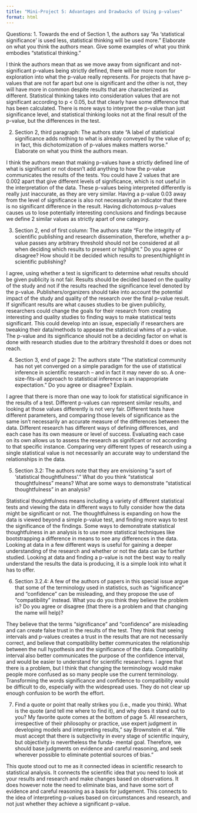 ```yaml
---
title: "Mini-Project 5: Advantages and Drawbacks of Using p-values"
format: html
---
```


Questions: 1. Towards the end of Section 1, the authors say “As ‘statistical significance’ is used less, statistical thinking will be used more.” Elaborate on what you think the authors mean. Give some examples of what you think embodies “statistical thinking.”

I think the authors mean that as we move away from significant and not-significant p-values being strictly defined, there will be more room for exploration into what the p-value really represents. For projects that have p-values that are not far apart but one is significant and the other is not, they will have more in common despite results that are characterized as different. Statistical thinking takes into consideration values that are not significant according to p \< 0.05, but that clearly have some difference that has been calculated. There is more ways to interpret the p-value than just significance level, and statistical thinking looks not at the final result of the p-value, but the differences in the test.

2.  Section 2, third paragraph: The authors state “A label of statistical significance adds nothing to what is already conveyed by the value of p; in fact, this dichotomization of p-values makes matters worse.” Elaborate on what you think the authors mean.

I think the authors mean that making p-values have a strictly defined line of what is significant or not doesn’t add anything to how the p-value communicates the results of the tests. You could have 2 values that are 0.002 apart that give different levels of significance, which is not useful in the interpretation of the data. These p-values being interpreted differently is really just inaccurate, as they are very similar. Having a p-value 0.03 away from the level of significance is also not necessarily an indicator that there is no significant difference in the result. Having dichotomous p-values causes us to lose potentially interesting conclusions and findings because we define 2 similar values as strictly apart of one category.

3.  Section 2, end of first column: The authors state “For the integrity of scientific publishing and research dissemination, therefore, whether a p-value passes any arbitrary threshold should not be considered at all when deciding which results to present or highlight.” Do you agree or disagree? How should it be decided which results to present/highlight in scientific publishing?

I agree, using whether a test is significant to determine what results should be given publicity is not fair. Results should be decided based on the quality of the study and not if the results reached the significance level denoted by the p-value. Publishers/organizers should take into account the potential impact of the study and quality of the research over the final p-value result. If significant results are what causes studies to be given publicity, researchers could change the goals for their research from creating interesting and quality studies to finding ways to make statistical tests significant. This could develop into an issue, especially if researchers are tweaking their data/methods to appease the statistical whims of a p-value. The p-value and its significance should not be a deciding factor on what is done with research studies due to the arbitrary threshold it does or does not reach.

4.  Section 3, end of page 2: The authors state “The statistical community has not yet converged on a simple paradigm for the use of statistical inference in scientific research – and in fact it may never do so. A one-size-fits-all approach to statistical inference is an inappropriate expectation.” Do you agree or disagree? Explain.

I agree that there is more than one way to look for statistical significance in the results of a test. Different p-values can represent similar results, and looking at those values differently is not very fair. Different tests have different parameters, and comparing those levels of significance as the same isn’t necessarily an accurate measure of the differences between the data. Different research has different ways of defining differences, and each case has its own measure or level of success. Evaluating each case on its own allows us to assess the research as significant or not according to that specific instance. Comparing very different types of research using a single statistical value is not necessarily an accurate way to understand the relationships in the data.

5.  Section 3.2: The authors note that they are envisioning “a sort of ‘statistical thoughtfulness’.” What do you think “statistical thoughtfulness” means? What are some ways to demonstrate “statistical thoughtfulness” in an analysis?

Statistical thoughtfulness means including a variety of different statistical tests and viewing the data in different ways to fully consider how the data might be significant or not. The thoughtfulness is expanding on how the data is viewed beyond a simple p-value test, and finding more ways to test the significance of the findings. Some ways to demonstrate statistical thoughtfulness in an analysis is to use more statistical techniques like bootstrapping a difference in means to see any differences in the data. Looking at data in a few different ways is useful for gaining a deeper understanding of the research and whether or not the data can be further studied. Looking at data and finding a p-value is not the best way to really understand the results the data is producing, it is a simple look into what it has to offer.

6.  Section 3.2.4: A few of the authors of papers in this special issue argue that some of the terminology used in statistics, such as “significance” and “confidence” can be misleading, and they propose the use of “compatibility” instead. What you do you think they believe the problem is? Do you agree or disagree (that there is a problem and that changing the name will help)?

They believe that the terms “significance” and “confidence” are misleading and can create false trust in the results of the test. They think that seeing intervals and p-values creates a trust in the results that are not necessarily correct, and believe that compatibility better communicates the relationship between the null hypothesis and the significance of the data. Compatibility interval also better communicates the purpose of the confidence interval, and would be easier to understand for scientific researchers. I agree that there is a problem, but I think that changing the terminology would make people more confused as so many people use the current terminology. Transforming the words significance and confidence to compatibility would be difficult to do, especially with the widespread uses. They do not clear up enough confusion to be worth the effort.

7.  Find a quote or point that really strikes you (i.e., made you think). What is the quote (and tell me where to find it), and why does it stand out to you? My favorite quote comes at the bottom of page 5. All researchers, irrespective of their philosophy or practice, use expert judgment in developing models and interpreting results,” say Brownstein et al. “We must accept that there is subjectivity in every stage of scientific inquiry, but objectivity is nevertheless the funda- mental goal. Therefore, we should base judgments on evidence and careful reasoning, and seek wherever possible to eliminate potential sources of bias.”

This quote stood out to me as it connected ideas in scientific research to statistical analysis. It connects the scientific idea that you need to look at your results and research and make changes based on observations. It does however note the need to eliminate bias, and have some sort of evidence and careful reasoning as a basis for judgement. This connects to the idea of interpreting p-values based on circumstances and research, and not just whether they achieve a significant p-value.
